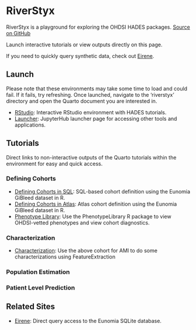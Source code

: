 # RiverStyx

RiverStyx is a playground for exploring the OHDSI HADES packages. [Source on GitHub](https://github.com/mccullen/riverstyx)

Launch interactive tutorials or view outputs directly on this page.

If you need to quickly query synthetic data, check out [Eirene](https://eirene.netlify.app/playground).

## Launch
Please note that these environments may take some time to load and could fail. If it fails, try refreshing. Once launched, navigate to the 'riverstyx' directory and open the Quarto document you are interested in.

- [RStudio](https://mybinder.org/v2/gh/mccullen/riverstyx-env/main?urlpath=rstudio): Interactive RStudio environment with HADES tutorials.
- [Launcher](https://mybinder.org/v2/gh/mccullen/riverstyx-env/main): JupyterHub launcher page for accessing other tools and applications.

## Tutorials
Direct links to non-interactive outputs of the Quarto tutorials within the environment for easy and quick access.

### Defining Cohorts
- [Defining Cohorts in SQL](defining-cohorts-sql.qmd): SQL-based cohort definition using the Eunomia GiBleed dataset in R.
- [Defining Cohorts in Atlas](defining-cohorts-atlas.qmd): Atlas cohort definition using the Eunomia GiBleed dataset in R. 
- [Phenotype Library](phenotype-library.qmd): Use the PhenotypeLibrary R package to view OHDSI-vetted phenotypes and view cohort diagnostics.

### Characterization
- [Characterization](characterization.qmd): Use the above cohort for AMI to do some characterizations using FeatureExtraction

### Population Estimation

### Patient Level Prediction

## Related Sites

- [Eirene](https://eirene.netlify.app/playground): Direct query access to the Eunomia SQLite database.